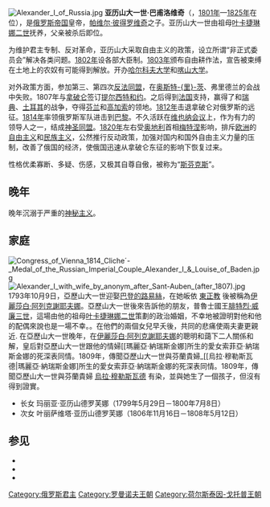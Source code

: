 {{unreferenced|time=2012-2-6}}
[[File:Alexander_I_of_Russia.jpg|thumb]]
'''亚历山大一世·巴甫洛维奇'''（{{bd|1777年||1825年|catIdx=A}}，[[1801年|1801年]]—[[1825年|1825年]]在位），是[[俄罗斯帝国|俄罗斯帝国]]皇帝，[[保罗一世_(俄国)|帕维尔·彼得罗维奇]]之子。亚历山大一世由祖母[[叶卡捷琳娜二世|叶卡捷琳娜二世]]抚养，父亲被杀后即位。

为维护君主专制、反对革命，亚历山大采取自由主义的政策，设立所谓“非正式委员会”解决各类问题。[[1802年|1802年]]设各部大臣制。[[1803年|1803年]]颁布自由耕作法，宣告被束缚在土地上的农奴有可能得到解放。开办[[哈尔科夫大学|哈尔科夫大学]]和[[喀山國立大學|喀山大学]]。

对外政策方面，参加第三、第四次[[反法同盟|反法同盟]]，在[[奧斯特里茨戰役|奥斯特-{里}-茨]]、弗里德兰的会战中失败。1807年与[[拿破仑|拿破仑]]签订[[提尔西特和约|提尔西特和约]]。之后得到[[法国|法国]]支持，赢得了和[[瑞典|瑞典]]、[[土耳其|土耳其]]的战争，夺得[[芬兰|芬兰]]和[[高加索|高加索]]的领地。[[1812年|1812年]]击退拿破仑对俄罗斯的远征。[[1814年|1814年]]率领俄罗斯军队进击到[[巴黎|巴黎]]。不久活跃在[[维也纳会议|维也纳会议]]上，作为有力的领导人之一，结成[[神圣同盟|神圣同盟]]。[[1820年|1820年]]左右受[[奥地利|奥地利]]首相[[梅特涅|梅特涅]]影响，排斥[[欧洲|欧洲]]的[[自由主义|自由主义]]和[[民族主义|民族主义]]，公然推行反动政策，加强对国内和国外自由主义力量的压制，改善了俄国的经济，使俄国迅速从拿破仑东征的影响下恢复过来。

性格优柔寡断、多疑、伤感，又极其自尊自傲，被称为“[[斯芬克斯|斯芬克斯]]”。

==晚年==
晚年沉溺于严重的[[神秘主义|神秘主义]]。

==家庭==
[[File:Congress_of_Vienna_1814_Cliche´-_Medal_of_the_Russian_Imperial_Couple_Alexander_I_&_Louise_of_Baden.jpg|thumb]]
[[File:Alexander_I_with_wife_by_anonym_after_Sant-Auben_(after_1807).jpg|thumb]]
1793年10月9日，亞歷山大一世迎娶[[伊麗莎白·阿列克謝耶夫娜_(巴登的路易絲)|巴登的路易絲]]，在她皈依 [[俄羅斯東正教|東正教]] 後被稱為[[伊麗莎白·阿列克謝耶夫娜_(巴登的路易絲)|伊麗莎白·阿列克謝耶夫娜]]。亞歷山大一世後來告訴他的朋友，普魯士國王[[腓特烈·威廉三世|腓特烈·威廉三世]]，這場由他的祖母[[叶卡捷琳娜二世|叶卡捷琳娜二世]]策劃的政治婚姻，不幸地被證明對他和他的配偶來說也是一場不幸。。在他們的兩個女兒早夭後，共同的悲痛使兩夫妻更親近. 在亞歷山大一世晚年，在[[伊麗莎白·阿列克謝耶夫娜_(巴登的路易絲)|伊麗莎白·阿列克謝耶夫娜]]的聰明和藹下二人關係和解，皇后對亞歷山大一世跟他的情婦[[瑪麗亞·納瑞斯金娜]所生的愛女索菲亞·納瑞斯金娜的死深表同情。1809年，傳聞亞歷山大一世與芬蘭貴婦_[[烏拉·穆勒斯瓦德|瑪麗亞·納瑞斯金娜]所生的愛女索菲亞·納瑞斯金娜的死深表同情。1809年，傳聞亞歷山大一世與芬蘭貴婦 [[烏拉·穆勒斯瓦德]] 有染，並與她生了一個孩子，但沒有得到證實。

* 长女 玛丽亚·亚历山德罗芙娜（1799年5月29日－1800年7月8日）
* 次女 叶丽萨维塔·亚历山德罗芙娜（1806年11月16日－1808年5月12日）

==参见==
* {{EB1911|first=Walter Alison|last=Phillips|author-link=Walter Alison Phillips |wstitle=Alexander I. (tsar)|display=Alexander I. |volume=1|pages=556–559}}
* {{cite book |last=Palmer |first=Alan |title=Alexander I: Tsar of War and Peace|url=https://archive.org/details/alexanderitsarof00palm |url-access=registration |place= New York|publisher=Harper and Row|year=1974 |isbn=9780060132644|pages=154-155}}
* {{cite encyclopedia |last=Mäkelä-Alitalo |first=Anneli |orig-year=10 November 2005 |date=5 May 2006 |title=Möllersvärd, Ulrika (1791 - 1878) |url=http://www.kansallisbiografia.fi/kb/artikkeli/6784/ |encyclopedia=kansallisbiografia (National Biography of Finland) |issn= 1799-4349}}

{{leader|[[保罗一世_(俄罗斯)|保罗一世]]|[[俄国君主列表|俄罗斯皇帝]]|[[尼古拉一世_(俄国)|尼古拉一世]]}}

[[Category:俄罗斯君主|Category:俄罗斯君主]]
[[Category:罗曼诺夫王朝|Category:罗曼诺夫王朝]]
[[Category:荷尔斯泰因-戈托普王朝|Category:荷尔斯泰因-戈托普王朝]]